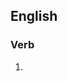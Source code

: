 ==English==

===Verb===
{{head|en|verb form}}

# {{present participle of|vaccinate|lang=en|nocat=1}}